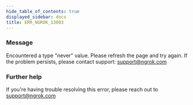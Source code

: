 ```yaml
---
hide_table_of_contents: true
displayed_sidebar: docs
title: ERR_NGROK_13003
---
```


### Message

Encountered a type "never" value. Please refresh the page and try again. If the problem persists, please contact support: support@ngrok.com

<ErrorDetails />

### Further help

If you're having trouble resolving this error, please reach out to [support@ngrok.com](mailto:support@ngrok.com?subject=Help%20with%20ERR_NGROK_13003)
